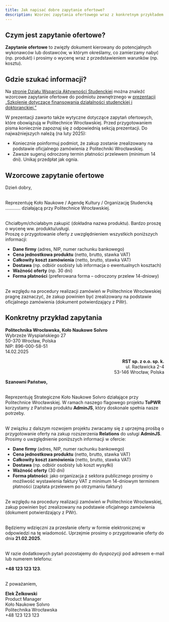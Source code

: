 ```yaml
---
title: Jak napisać dobre zapytanie ofertowe?
description: Wzorzec zapytania ofertowego wraz z konkretnym przykładem
---
```



## Czym jest zapytanie ofertowe?

**Zapytanie ofertowe** to zwięzły dokument kierowany do potencjalnych wykonawców lub dostawców, w którym określamy, co zamierzamy nabyć (np. produkt) i prosimy o wycenę wraz z przedstawieniem warunków (np. kosztu).

## Gdzie szukać informacji?

Na [stronie Działu Wsparcia Aktywności Studenckiej](https://dwas.pwr.edu.pl/finansowanie/dokumenty-i-wzory-wnioskow) można znaleźć wzorcowe zapytanie ofertowe do podmiotu zewnętrznego w [prezentacji „Szkolenie dotyczące finansowania działalności studenckiej i doktoranckiej.”](https://dwas.pwr.edu.pl/fcp/VGBUKOQtTKlQhbx08SlkTUQBAUWRuHQwFDBoIVURNWH9TFVZpCFghUHcKVigEQUw/_users/code_RCFYOKhZDNlk0HgciEQFQD0cZEm14XR0VG2sEVRNZCiE/finansowanie_dokumenty/szkolenie_z_finansowania_dzialalnosci_studenckiej_luty_2025.pdf)

W prezentacji zawarto także wytyczne dotyczące zapytań ofertowych, które obowiązują w Politechnice Wrocławskiej.
Przed przygotowaniem pisma koniecznie zapoznaj się z odpowiednią sekcją prezentacji. Do najważniejszych należą (na luty 2025):

- Koniecznie poinformuj podmiot, że zakup zostanie zrealizowany na podstawie oficjalnego zamówienia z Politechniki Wrocławskiej.
- Zawsze sugeruj odroczony termin płatności przelewem (minimum 14 dni). Unikaj przedpłat jak ognia.

## Wzorcowe zapytanie ofertowe

<Card>
Dzień dobry,<br /><br />

Reprezentuję Koło Naukowe / Agendę Kultury / Organizację Studencką ………… działającą przy Politechnice Wrocławskiej.<br /><br />

Chciałbym/chciałabym zakupić (dokładna nazwa produktu). Bardzo proszę o wycenę ww. produktu/usługi.<br />
Proszę o przygotowanie oferty z uwzględnieniem wszystkich poniższych informacji:

- **Dane firmy** (adres, NIP, numer rachunku bankowego)
- **Cena jednostkowa produktu** (netto, brutto, stawka VAT)
- **Całkowity koszt zamówienia** (netto, brutto, stawka VAT)
- **Dostawa** (np. odbiór osobisty lub informacja o ewentualnych kosztach)
- **Ważność oferty** (np. 30 dni)
- **Forma płatności** (preferowana forma – odroczony przelew 14-dniowy)

<br />
Ze względu na procedury realizacji zamówień w Politechnice Wrocławskiej pragnę zaznaczyć, że zakup powinien być zrealizowany na podstawie oficjalnego zamówienia (dokument potwierdzający z PWr).
</Card>

## Konkretny przykład zapytania

<Card>
<strong>Politechnika Wrocławska, Koło Naukowe Solvro</strong><br />
Wybrzeże Wyspiańskiego 27<br />
50-370 Wrocław, Polska<br />
NIP: 896-000-58-51<br />
14.02.2025

<p align="right">
  <strong>RST sp. z o.o. sp. k.</strong>
  <br />
  ul. Racławicka 2-4
  <br />
  53-146 Wrocław, Polska
</p>

<strong>Szanowni Państwo,</strong>
<br />
<br />

Reprezentuję Strategiczne Koło Naukowe Solvro działające przy Politechnice Wrocławskiej.
W ramach naszego flagowego projektu <strong>ToPWR</strong> korzystamy z Państwa produktu <strong>AdminJS</strong>,
który doskonale spełnia nasze potrzeby.<br /><br />

W związku z dalszym rozwojem projektu zwracamy się z uprzejmą prośbą o przygotowanie oferty na zakup
rozszerzenia <strong>Relations</strong> do usługi <strong>AdminJS</strong>. Prosimy o uwzględnienie poniższych informacji w ofercie:

- **Dane firmy** (adres, NIP, numer rachunku bankowego)
- **Cena jednostkowa produktu** (netto, brutto, stawka VAT)
- **Całkowity koszt zamówienia** (netto, brutto, stawka VAT)
- **Dostawa** (np. odbiór osobisty lub koszt wysyłki)
- **Ważność oferty** (30 dni)
- **Forma płatności**: jako organizacja z sektora publicznego prosimy o możliwość wystawienia faktury VAT
  z minimum 14-dniowym terminem płatności (zapłata przelewem po otrzymaniu faktury)

<br />
Ze względu na procedury realizacji zamówień w Politechnice Wrocławskiej, zakup
powinien być zrealizowany na podstawie oficjalnego zamówienia (dokument
potwierdzający z PWr).
<br />
<br />

Będziemy wdzięczni za przesłanie oferty w formie elektronicznej w odpowiedzi na tę wiadomość.
Uprzejmie prosimy o przygotowanie oferty do dnia <strong>21.02.2025</strong>.<br /><br />

W razie dodatkowych pytań pozostajemy do dyspozycji pod adresem e-mail lub numerem telefonu:

<strong>+48 123 123 123</strong>.<br />
<br />

Z poważaniem,<br />

<strong>Elek Żelkowski</strong><br />
Product Manager<br />
Koło Naukowe Solvro<br />
Politechnika Wrocławska<br />
+48 123 123 123
</Card>
